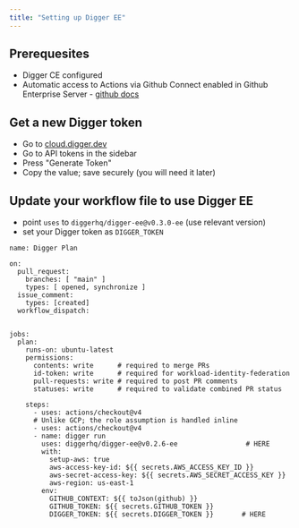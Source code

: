 ```yaml
---
title: "Setting up Digger EE"
---
```


## Prerequesites
- Digger CE configured
- Automatic access to Actions via Github Connect enabled in Github Enterprise Server - [github docs](https://docs.github.com/en/enterprise-server@3.11/admin/github-actions/managing-access-to-actions-from-githubcom/enabling-automatic-access-to-githubcom-actions-using-github-connect)

## Get a new Digger token
- Go to [cloud.digger.dev](https://cloud.digger.dev)
- Go to API tokens in the sidebar
- Press "Generate Token"
- Copy the value; save securely (you will need it later)

## Update your workflow file to use Digger EE
- point `uses` to `diggerhq/digger-ee@v0.3.0-ee` (use relevant version)
- set your Digger token as `DIGGER_TOKEN`

```
name: Digger Plan

on:
  pull_request:
    branches: [ "main" ]
    types: [ opened, synchronize ]
  issue_comment:
    types: [created]
  workflow_dispatch:


jobs:
  plan:
    runs-on: ubuntu-latest
    permissions:    
      contents: write      # required to merge PRs
      id-token: write      # required for workload-identity-federation
      pull-requests: write # required to post PR comments
      statuses: write      # required to validate combined PR status

    steps:
      - uses: actions/checkout@v4
      # Unlike GCP; the role assumption is handled inline 
      - uses: actions/checkout@v4
      - name: digger run
        uses: diggerhq/digger-ee@v0.2.6-ee                 # HERE                
        with:
          setup-aws: true
          aws-access-key-id: ${{ secrets.AWS_ACCESS_KEY_ID }}
          aws-secret-access-key: ${{ secrets.AWS_SECRET_ACCESS_KEY }}
          aws-region: us-east-1
        env:
          GITHUB_CONTEXT: ${{ toJson(github) }}
          GITHUB_TOKEN: ${{ secrets.GITHUB_TOKEN }}
          DIGGER_TOKEN: ${{ secrets.DIGGER_TOKEN }}       # HERE       
```
